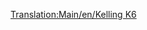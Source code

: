 [[Translation:Main/en/Kelling K6]]{{en/-}}{{Template:Navbox Légi járművek/Hu}}
{{Template:Repülőgépek/Hu
|Name=Kelling K6
|Image=[[File:en/KellingK6.png|Kelling K6]]
|Cost=36.914 (73,828)
|Speed=947 km/h (592 MPH)
|Annual=5.906 (11,812)
|Designed=2026
|Lifespan=22
|Capacity=110 utas és 25 csomag levél
|Description=Fiktív, futurisztikus repülőgép. A Kelling ismeretlen cég.
|Real-life=--
}}